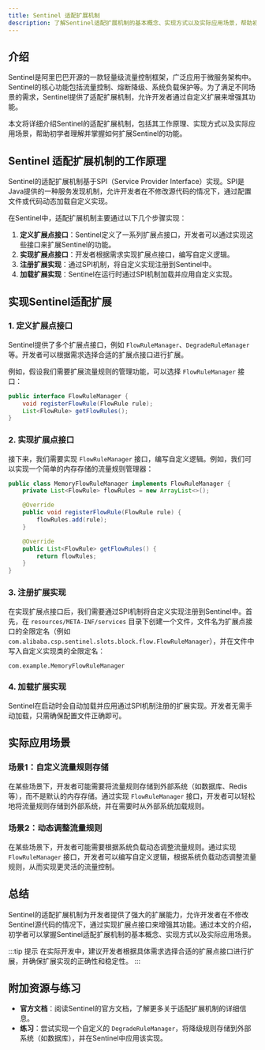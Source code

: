 ```yaml
---
title: Sentinel 适配扩展机制
description: 了解Sentinel适配扩展机制的基本概念、实现方式以及实际应用场景，帮助初学者掌握如何扩展Sentinel的功能。
---
```


## 介绍

Sentinel是阿里巴巴开源的一款轻量级流量控制框架，广泛应用于微服务架构中。Sentinel的核心功能包括流量控制、熔断降级、系统负载保护等。为了满足不同场景的需求，Sentinel提供了适配扩展机制，允许开发者通过自定义扩展来增强其功能。

本文将详细介绍Sentinel的适配扩展机制，包括其工作原理、实现方式以及实际应用场景，帮助初学者理解并掌握如何扩展Sentinel的功能。

## Sentinel 适配扩展机制的工作原理

Sentinel的适配扩展机制基于SPI（Service Provider Interface）实现。SPI是Java提供的一种服务发现机制，允许开发者在不修改源代码的情况下，通过配置文件或代码动态加载自定义实现。

在Sentinel中，适配扩展机制主要通过以下几个步骤实现：

1. **定义扩展点接口**：Sentinel定义了一系列扩展点接口，开发者可以通过实现这些接口来扩展Sentinel的功能。
2. **实现扩展点接口**：开发者根据需求实现扩展点接口，编写自定义逻辑。
3. **注册扩展实现**：通过SPI机制，将自定义实现注册到Sentinel中。
4. **加载扩展实现**：Sentinel在运行时通过SPI机制加载并应用自定义实现。

## 实现Sentinel适配扩展

### 1. 定义扩展点接口

Sentinel提供了多个扩展点接口，例如 `FlowRuleManager`、`DegradeRuleManager` 等。开发者可以根据需求选择合适的扩展点接口进行扩展。

例如，假设我们需要扩展流量规则的管理功能，可以选择 `FlowRuleManager` 接口：

```java
public interface FlowRuleManager {
    void registerFlowRule(FlowRule rule);
    List<FlowRule> getFlowRules();
}
```

### 2. 实现扩展点接口

接下来，我们需要实现 `FlowRuleManager` 接口，编写自定义逻辑。例如，我们可以实现一个简单的内存存储的流量规则管理器：

```java
public class MemoryFlowRuleManager implements FlowRuleManager {
    private List<FlowRule> flowRules = new ArrayList<>();

    @Override
    public void registerFlowRule(FlowRule rule) {
        flowRules.add(rule);
    }

    @Override
    public List<FlowRule> getFlowRules() {
        return flowRules;
    }
}
```

### 3. 注册扩展实现

在实现扩展点接口后，我们需要通过SPI机制将自定义实现注册到Sentinel中。首先，在 `resources/META-INF/services` 目录下创建一个文件，文件名为扩展点接口的全限定名（例如 `com.alibaba.csp.sentinel.slots.block.flow.FlowRuleManager`），并在文件中写入自定义实现类的全限定名：

```
com.example.MemoryFlowRuleManager
```

### 4. 加载扩展实现

Sentinel在启动时会自动加载并应用通过SPI机制注册的扩展实现。开发者无需手动加载，只需确保配置文件正确即可。

## 实际应用场景

### 场景1：自定义流量规则存储

在某些场景下，开发者可能需要将流量规则存储到外部系统（如数据库、Redis等），而不是默认的内存存储。通过实现 `FlowRuleManager` 接口，开发者可以轻松地将流量规则存储到外部系统，并在需要时从外部系统加载规则。

### 场景2：动态调整流量规则

在某些场景下，开发者可能需要根据系统负载动态调整流量规则。通过实现 `FlowRuleManager` 接口，开发者可以编写自定义逻辑，根据系统负载动态调整流量规则，从而实现更灵活的流量控制。

## 总结

Sentinel的适配扩展机制为开发者提供了强大的扩展能力，允许开发者在不修改Sentinel源代码的情况下，通过实现扩展点接口来增强其功能。通过本文的介绍，初学者可以掌握Sentinel适配扩展机制的基本概念、实现方式以及实际应用场景。

:::tip 提示
在实际开发中，建议开发者根据具体需求选择合适的扩展点接口进行扩展，并确保扩展实现的正确性和稳定性。
:::

## 附加资源与练习

- **官方文档**：阅读Sentinel的官方文档，了解更多关于适配扩展机制的详细信息。
- **练习**：尝试实现一个自定义的 `DegradeRuleManager`，将降级规则存储到外部系统（如数据库），并在Sentinel中应用该实现。

